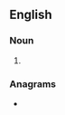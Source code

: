{{also|reds|rēds}}
==English==

===Noun===
{{head|en|noun form}}

# {{plural of|en|Red}}

===Anagrams===
* {{anagrams|en|a=ders|DREs|Ders|ESRD|der's}}